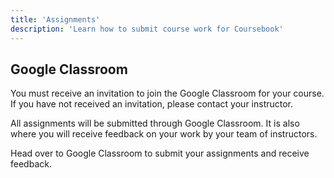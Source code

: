 ```yaml
---
title: 'Assignments'
description: 'Learn how to submit course work for Coursebook'
---
```


## Google Classroom

You must receive an invitation to join the Google Classroom for your course. If you have not received an invitation, please contact your instructor.

All assignments will be submitted through Google Classroom. It is also where you will 
receive feedback on your work by your team of instructors.

<Card icon="graduation-cap" title="Google Classroom" href="https://classroom.google.com/c/NjgxMzk2ODU4ODc3?cjc=qeo3imy">
    Head over to Google Classroom to submit your assignments and receive feedback.    
</Card>